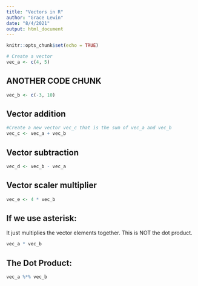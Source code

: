 ```yaml
---
title: "Vectors in R"
author: "Grace Lewin"
date: "8/4/2021"
output: html_document
---
```


```r
knitr::opts_chunk$set(echo = TRUE)
```

```r
# Create a vector
vec_a <- c(4, 5)

```

## ANOTHER CODE CHUNK

```r
vec_b <- c(-3, 10)
```

## Vector addition

```r
#Create a new vector vec_c that is the sum of vec_a and vec_b
vec_c <- vec_a + vec_b
```

## Vector subtraction

```r
vec_d <- vec_b - vec_a
```

## Vector scaler multiplier

```r
vec_e <- 4 * vec_b
```

## If we use asterisk:
It just multiplies the vector elements together. This is NOT the dot product.
```r
vec_a * vec_b
```

## The Dot Product:

```r
vec_a %*% vec_b
```

